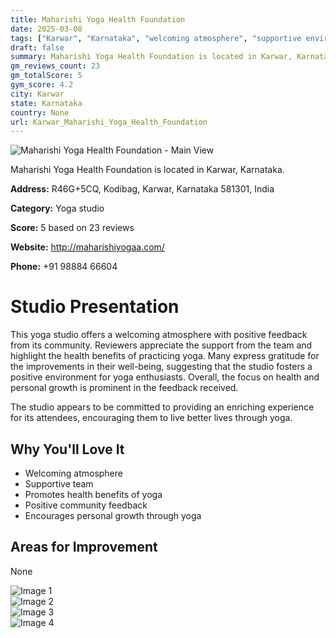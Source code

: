 ```yaml
---
title: Maharishi Yoga Health Foundation
date: 2025-03-08
tags: ["Karwar", "Karnataka", "welcoming atmosphere", "supportive environment", "Karwar"]  
draft: false
summary: Maharishi Yoga Health Foundation is located in Karwar, Karnataka.
gm_reviews_count: 23
gm_totalScore: 5
gym_score: 4.2
city: Karwar
state: Karnataka
country: None
url: Karwar_Maharishi_Yoga_Health_Foundation
---
```


<div className="aspect-[16/9] relative my-8">
  <img 
    src="https://lh3.googleusercontent.com/gps-cs-s/AB5caB9iC3tghUuMAAy5zZZ1WgfWECaZEkGL7KPVYi6tV0yYT0YGUA1Pkx35r6iKzpffTL9z3DzjP3UNv0fsQqI0czhSAe_b7veGec3D5qGcYNvzNGQTBs_GjF8b6o2BQOlakIa8s4OhNQ=w1920-h1080-k-no"
    alt="Maharishi Yoga Health Foundation - Main View"
    className="object-cover absolute inset-0 w-full h-full rounded-lg"
  />
</div>

Maharishi Yoga Health Foundation is located in Karwar, Karnataka.

**Address:** R46G+5CQ, Kodibag, Karwar, Karnataka 581301, India

**Category:** Yoga studio

**Score:** 5 based on 23 reviews

**Website:** http://maharishiyogaa.com/

**Phone:** +91 98884 66604

# Studio Presentation

This yoga studio offers a welcoming atmosphere with positive feedback from its community. Reviewers appreciate the support from the team and highlight the health benefits of practicing yoga. Many express gratitude for the improvements in their well-being, suggesting that the studio fosters a positive environment for yoga enthusiasts. Overall, the focus on health and personal growth is prominent in the feedback received.

The studio appears to be committed to providing an enriching experience for its attendees, encouraging them to live better lives through yoga.

## Why You'll Love It

- Welcoming atmosphere
- Supportive team
- Promotes health benefits of yoga
- Positive community feedback
- Encourages personal growth through yoga

## Areas for Improvement

None

<div className="grid grid-cols-1 xl:grid-cols-2 gap-4 my-8">
<div className="aspect-[4/3] relative"><img src="https://lh3.googleusercontent.com/gps-cs-s/AB5caB-VwpEZaYRC8V__JWFqOea2dwPR3CCroUuT4xvrQWH3-BQjtgdTTahDLFqB-aos4qHc23ONhnpRSB-_QofhFaJyV6i75otJjfq73_LRUQH8v0ju0l1Y0pvP495cyuKJvrVjSva5=w1920-h1080-k-no" alt="Image 1" className="object-cover absolute inset-0 w-full h-full rounded-lg" /></div>
<div className="aspect-[4/3] relative"><img src="https://lh3.googleusercontent.com/gps-cs-s/AB5caB-T4K_BFlUWNqzKTO3vmTA2gCj3Bd2rIXQaaQ9A5iR8s3fmfvnUFJZnUsHCEJEpAtd_jV_80MK3MYM2EL-CzsiiLmqS0xG8P7DbBiGWS_tLJ14YQscsoEJj5kyLx49vNXTlsqI1=w1920-h1080-k-no" alt="Image 2" className="object-cover absolute inset-0 w-full h-full rounded-lg" /></div>
<div className="aspect-[4/3] relative"><img src="https://lh3.googleusercontent.com/gps-cs-s/AB5caB8Q4FQ6G5ZWDN8LfnR7WhREovI1DEOSbAka0yt44fsikUJN-eTVYbTgvEFkjmU8mxmjKr38OrB7lURcr1yNyAW3GX_NURcWSiB6qU7lJs2ZD_pZBIYPx6Ic27CEkpQd4H8ZH1Lo=w1920-h1080-k-no" alt="Image 3" className="object-cover absolute inset-0 w-full h-full rounded-lg" /></div>
<div className="aspect-[4/3] relative"><img src="https://lh3.googleusercontent.com/gps-cs-s/AB5caB8o5cWwUR2lT4ETTNpUKI-s2uyCTjXWIwmSf9yjNsxL9wOXFtruOVX32Olmoel-PHWi_tUu4hi7kjPUTt21BIg8bJXZc_XIPSVjRgaaiFeuWUelfoWVOkPAHD-PLYLsT6Vc7Q0C6w=w1920-h1080-k-no" alt="Image 4" className="object-cover absolute inset-0 w-full h-full rounded-lg" /></div>
</div>